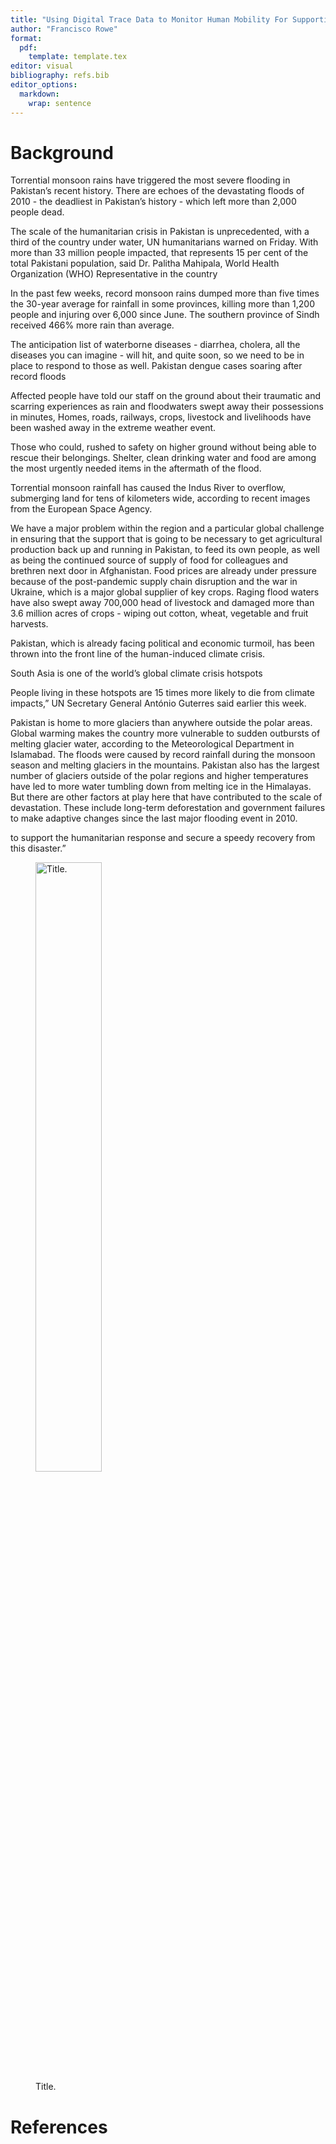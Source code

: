 ```yaml
---
title: "Using Digital Trace Data to Monitor Human Mobility For Supporting Rapid Humanitarian Responses"
author: "Francisco Rowe"
format:
  pdf:
    template: template.tex
editor: visual
bibliography: refs.bib
editor_options:
  markdown:
    wrap: sentence
---
```


# Background

Torrential monsoon rains have triggered the most severe flooding in Pakistan’s recent history. There are echoes of the devastating floods of 2010 - the deadliest in Pakistan's history - which left more than 2,000 people dead.

The scale of the humanitarian crisis in Pakistan is unprecedented, with a third of the country under water, UN humanitarians warned on Friday.
With more than 33 million people impacted, that represents 15 per cent of the total Pakistani population, said Dr. Palitha Mahipala, World Health Organization (WHO) Representative in the country

In the past few weeks, record monsoon rains dumped more than five times the 30-year average for rainfall in some provinces, killing more than 1,200 people and injuring over 6,000 since June. The southern province of Sindh received 466% more rain than average.

The anticipation list of waterborne diseases - diarrhea, cholera, all the diseases you can imagine - will hit, and quite soon, so we need to be in place to respond to those as well. Pakistan dengue cases soaring after record floods

Affected people have told our staff on the ground about their traumatic and scarring experiences as rain and floodwaters swept away their possessions in minutes, Homes, roads, railways, crops, livestock and livelihoods have been washed away in the extreme weather event.

Those who could, rushed to safety on higher ground without being able to rescue their belongings. Shelter, clean drinking water and food are among the most urgently needed items in the aftermath of the flood.

Torrential monsoon rainfall has caused the Indus River to overflow, submerging land for tens of kilometers wide, according to recent images from the European Space Agency.

We have a major problem within the region and a particular global challenge in ensuring that the support that is going to be necessary to get agricultural production back up and running in Pakistan, to feed its own people, as well as being the continued source of supply of food for colleagues and brethren next door in Afghanistan. Food prices are already under pressure because of the post-pandemic supply chain disruption and the war in Ukraine, which is a major global supplier of key crops. Raging flood waters have also swept away 700,000 head of livestock and damaged more than 3.6 million acres of crops - wiping out cotton, wheat, vegetable and fruit harvests.

Pakistan, which is already facing political and economic turmoil, has been thrown into the front line of the human-induced climate crisis.

South Asia is one of the world's global climate crisis hotspots

People living in these hotspots are 15 times more likely to die from climate impacts," UN Secretary General António Guterres said earlier this week.

Pakistan is home to more glaciers than anywhere outside the polar areas. Global warming makes the country more vulnerable to sudden outbursts of melting glacier water, according to the Meteorological Department in Islamabad. The floods were caused by record rainfall during the monsoon season and melting glaciers in the mountains. Pakistan also has the largest number of glaciers outside of the polar regions and higher temperatures have led to more water tumbling down from melting ice in the Himalayas. But there are other factors at play here that have contributed to the scale of devastation. These include long-term deforestation and government failures to make adaptive changes since the last major flooding event in 2010.

 to support the humanitarian response and secure a speedy recovery from this disaster."

<!--# ![Title.](../output/animated_map2.gif){#fig-fig1 height="60%"} -->

![Title.](../output/flow-map5.png){#fig-fig2 height="50%"}

# References
